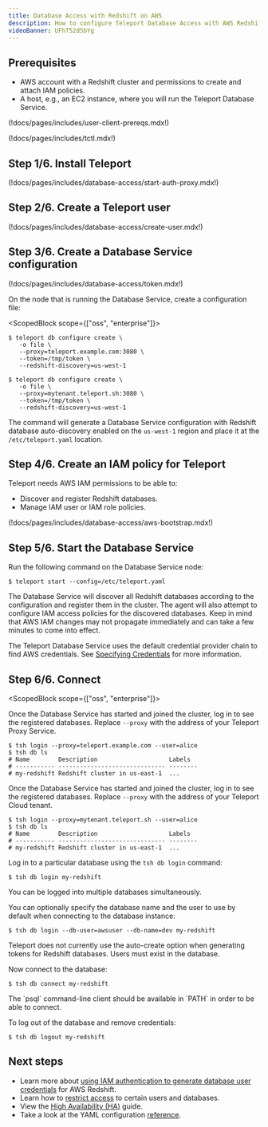 ```yaml
---
title: Database Access with Redshift on AWS
description: How to configure Teleport Database Access with AWS Redshift PostgreSQL.
videoBanner: UFhT52d5bYg
---
```


## Prerequisites

- AWS account with a Redshift cluster and permissions to create and attach IAM
  policies.
- A host, e.g., an EC2 instance, where you will run the Teleport Database
  Service.

(!docs/pages/includes/user-client-prereqs.mdx!)

(!docs/pages/includes/tctl.mdx!)

## Step 1/6. Install Teleport

(!docs/pages/includes/database-access/start-auth-proxy.mdx!)

## Step 2/6. Create a Teleport user

(!docs/pages/includes/database-access/create-user.mdx!)

## Step 3/6. Create a Database Service configuration

(!docs/pages/includes/database-access/token.mdx!)

On the node that is running the Database Service, create a configuration file:

<ScopedBlock scope={["oss", "enterprise"]}>

```code
$ teleport db configure create \
   -o file \
   --proxy=teleport.example.com:3080 \
   --token=/tmp/token \
   --redshift-discovery=us-west-1
```

</ScopedBlock>
<ScopedBlock scope={["cloud"]}>

```code
$ teleport db configure create \
   -o file \
   --proxy=mytenant.teleport.sh:3080 \
   --token=/tmp/token \
   --redshift-discovery=us-west-1
```

</ScopedBlock>

The command will generate a Database Service configuration with Redshift
database auto-discovery enabled on the `us-west-1` region and place it at the
`/etc/teleport.yaml` location.

## Step 4/6. Create an IAM policy for Teleport

Teleport needs AWS IAM permissions to be able to:

- Discover and register Redshift databases.
- Manage IAM user or IAM role policies.

(!docs/pages/includes/database-access/aws-bootstrap.mdx!)

## Step 5/6. Start the Database Service

Run the following command on the Database Service node:

```code
$ teleport start --config=/etc/teleport.yaml
```

The Database Service will discover all Redshift databases according to the configuration
and register them in the cluster. The agent will also attempt to configure IAM
access policies for the discovered databases. Keep in mind that AWS IAM changes
may not propagate immediately and can take a few minutes to come into effect.

<Admonition type="note" title="AWS credentials">

  The Teleport Database Service uses the default credential provider chain to
  find AWS credentials. See
  [Specifying Credentials](https://docs.aws.amazon.com/sdk-for-go/v1/developer-guide/configuring-sdk.html#specifying-credentials)
  for more information.

</Admonition>

## Step 6/6. Connect

<ScopedBlock scope={["oss", "enterprise"]}>

Once the Database Service has started and joined the cluster, log in to see the
registered databases. Replace `--proxy` with the address of your Teleport Proxy
Service.

```code
$ tsh login --proxy=teleport.example.com --user=alice
$ tsh db ls
# Name        Description                    Labels
# ----------- ------------------------------ --------
# my-redshift Redshift cluster in us-east-1  ...
```

</ScopedBlock>
<ScopedBlock scope={["cloud"]}>

Once the Database Service has started and joined the cluster, log in to see the
registered databases. Replace `--proxy` with the address of your Teleport Cloud
tenant.

```code
$ tsh login --proxy=mytenant.teleport.sh --user=alice
$ tsh db ls
# Name        Description                    Labels
# ----------- ------------------------------ --------
# my-redshift Redshift cluster in us-east-1  ...
```

</ScopedBlock>

Log in to a particular database using the `tsh db login` command:

```code
$ tsh db login my-redshift
```

<Admonition type="tip" title="Tip">
  You can be logged into multiple databases simultaneously.
</Admonition>

You can optionally specify the database name and the user to use by default
when connecting to the database instance:

```code
$ tsh db login --db-user=awsuser --db-name=dev my-redshift
```

<Admonition type="note" title="Database users must exist">
  Teleport does not currently use the auto-create option when generating
  tokens for Redshift databases. Users must exist in the database.
</Admonition>

Now connect to the database:

```code
$ tsh db connect my-redshift
```

<Admonition type="note" title="Note">
  The `psql` command-line client should be available in `PATH` in order to be
  able to connect.
</Admonition>

To log out of the database and remove credentials:

```code
$ tsh db logout my-redshift
```

## Next steps

- Learn more about [using IAM authentication to generate database user
  credentials](https://docs.aws.amazon.com/redshift/latest/mgmt/generating-user-credentials.html) for AWS Redshift.
- Learn how to [restrict access](../rbac.mdx) to certain users and databases.
- View the [High Availability (HA)](../guides/ha.mdx) guide.
- Take a look at the YAML configuration [reference](../reference/configuration.mdx).

